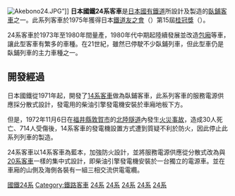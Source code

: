 {{桂冠獎|15|1975}}
{{主條目消歧義|此条目不是[[中国铁路24型客车|中国铁路24型客车]]。}}
[[File:Akebono24.JPG|thumb]]”]]
'''日本國鐵24系客車'''是[[日本國有鐵道|日本國有鐵道]]所設計及製造的[[寢車|臥鋪客車]]之一。此系列客車於1975年獲得日本[[鐵道友之會|鐵道友之會]]（{{lang|ja|鉄道友の会}}）第15屆[[桂冠獎|桂冠獎]]（{{lang|ja|ローレル賞}}）。

24系客車於1973年至1980年間量產，1980年代中期起陸續發展並改造[[包廂|包廂]]等車，讓此型客車有繁多的車種。在21世紀，雖然已停駛不少臥鋪列車，但此型車仍是臥鋪列車的主力車種之一。

==開發經過==
日本國鐵從1971年起，開發了[[日本國鐵14系客車|14系客車]]做為臥鋪客車，此系列客車的服務電源供應採分散式設計，發電用的柴油引擎發電機安裝於車廂地板下方。

但是，1972年11月6日在[[福井縣|福井縣]][[敦賀市|敦賀市]]的[[北陸隧道|北陸隧道]]內發生[[北陸隧道火災事故|火災事故]]，造成30人死亡、714人受傷後，14系客車的發電機設置方式遭到質疑不利於防火，因此停止此系列列車的製造。

24系客車以14系客車為藍本，加強防火設計，並將服務電源供應從分散式改為與[[日本國鐵20系客車|20系客車]]一樣的集中式設計，即柴油引擎發電機安裝於一台獨立的電源車。並在車廂的山側及海側各裝有一組三相交流供電電纜。

{{日本鐵路小作品}}
{{JR北海道的車輛}}
{{JR東日本的車輛}}
{{JR九州的車輛}}
{{JR西日本的車輛}}


[[Category:桂冠獎|國鐵24系]]
[[Category:鐵路客車|Category:鐵路客車]]
[[Category:日本國有鐵道車輛|24系]]
[[Category:西日本旅客鐵道車輛|24系]]
[[Category:東日本旅客鐵道車輛|24系]]
[[Category:北海道旅客鐵道車輛|24系]]
[[Category:九州旅客鐵道車輛|24系]]